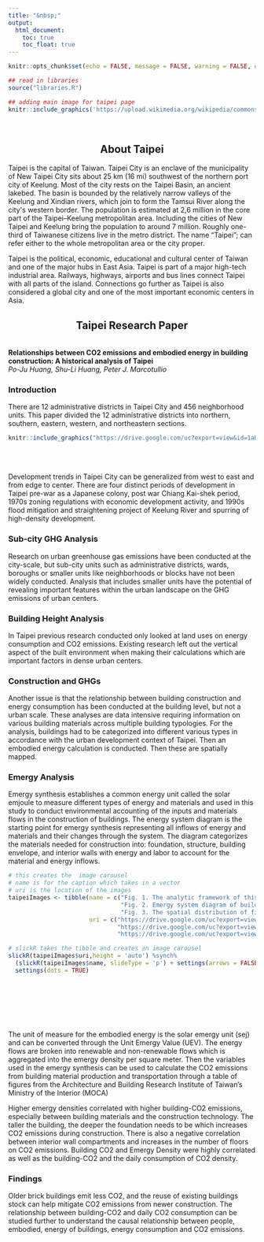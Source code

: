 ```yaml
---
title: "&nbsp;"
output:
  html_document:
    toc: true
    toc_float: true
---
```


```r
knitr::opts_chunk$set(echo = FALSE, message = FALSE, warning = FALSE, error = FALSE )

## read in libraries
source("libraries.R")
```


```r
## adding main image for taipei page
knitr::include_graphics('https://upload.wikimedia.org/wikipedia/commons/e/e4/1_taipei_sunrise_panorama_dxr_edit_pangen_141215_1.jpg')
```

<br>

<h2 style = text-align:center> About Taipei</h2>

Taipei is the capital of Taiwan. Taipei City is an enclave of the municipality of New Taipei City
sits about 25 km (16 mi) southwest of the northern port city of Keelung. Most of the city rests
on the Taipei Basin, an ancient lakebed. The basin is bounded by the relatively narrow valleys of
the Keelung and Xindian rivers, which join to form the Tamsui River along the city&#39;s western
border. The population is estimated at 2,6 million in the core part of the Taipei–Keelung
metropolitan area. Including the cities of New Taipei and Keelung bring the population to
around 7 million. Roughly one-third of Taiwanese citizens live in the metro district. The name
"Taipei"; can refer either to the whole metropolitan area or the city proper.  

Taipei is the political, economic, educational and cultural center of Taiwan and one of the major
hubs in East Asia. Taipei is part of a major high-tech industrial area. Railways, highways, airports
and bus lines connect Taipei with all parts of the island. Connections go further as Taipei is also
considered a global city and one of the most important economic centers in Asia.

<h2 style = text-align:center> Taipei Research Paper </h2>

<br>
**Relationships between CO2 emissions and embodied energy in building construction: A historical analysis of Taipei**  
*Po-Ju Huang, Shu-Li Huang, Peter J. Marcotullio*
<br>

### Introduction

There are 12 administrative districts in Taipei City and 456 neighborhood units. This paper divided the 12 administrative districts into northern, southern, eastern, western, and northeastern sections.  

```r
knitr::include_graphics("https://drive.google.com/uc?export=view&id=1aHobFpZix_fW1oLOgETZT9uVlIOz0KbE")
```

<br>
<br>

Development trends in Taipei City can be generalized from west to east and from edge to center. There are four distinct periods of development in Taipei pre-war as a Japanese colony, post war Chiang Kai-shek period, 1970s zoning regulations with economic development activity, and 1990s flood mitigation and straightening project of Keelung River and spurring of high-density development.  

### Sub-city GHG Analysis

Research on urban greenhouse gas emissions have been conducted at the city-scale, but sub-city units such as administrative districts, wards, boroughs or smaller units like neighborhoods or blocks have not been widely conducted. Analysis that includes smaller units have the potential of revealing important features within the urban landscape on the GHG emissions of urban centers.  

### Building Height Analysis

In Taipei previous research conducted only looked at land uses on energy consumption and CO2 emissions. Existing research left out the vertical aspect of the built environment when making their calculations which are important factors in dense urban centers.  
 
### Construction and GHGs
Another issue is that the relationship between building construction and energy consumption has been conducted at the building level, but not a urban scale. These analyses are data intensive requiring information on various building materials across multiple building typologies. For the analysis, buildings had to be categorized into different various types in accordance with the urban development context of Taipei. Then an embodied energy calculation is conducted. Then these are spatially mapped.  

### Emergy Analysis

Emergy synthesis establishes a common energy unit called the solar emjoule to measure different types of energy and materials and used in this study to conduct environmental accounting of the inputs and materials flows in the construction of buildings. The energy system diagram is the starting point for emergy synthesis representing all inflows of energy and materials and their changes through the system. The diagram categorizes the materials needed for construction into: foundation,  structure, building envelope, and interior walls with energy and labor to account for the material and energy inflows.  

```r
# this creates the  image carousel
# name is for the caption which takes in a vector
# uri is the location of the images
taipeiImages <- tibble(name = c("Fig. 1. The analytic framework of this research.",
                                "Fig. 2. Emergy system diagram of building construction.",
                                "Fig. 3. The spatial distribution of five buildings types in Taipei."),
                       uri = c("https://drive.google.com/uc?export=view&id=1VBTS-1OeOAhgpqczCqBQZiUGBE2vjBHy",
                               "https://drive.google.com/uc?export=view&id=11NbF3lZy5_fGtgFyZFiksM2aNk5Kyl1W",
                               "https://drive.google.com/uc?export=view&id=1PAGdGx5wS5tC4JhZOYM-3AQEk6Aaw7Hq"))

# slickR takes the tibble and creates an image carousel
slickR(taipeiImages$uri,height = 'auto') %synch%
  (slickR(taipeiImages$name, slideType = 'p') + settings(arrows = FALSE)) + 
  settings(dots = TRUE) 
```

<br>
<br>
<br>
<br>
<br>


The unit of measure for the embodied energy is the solar emergy unit (sej) and can be converted through the Unit Emergy Value (UEV). The energy flows are broken into renewable and non-renewable flows which is aggregated into the emergy density per square meter. Then the variables used in the emergy synthesis can be used to calculate the CO2 emissions from building material production and transportation through a table of figures from the Architecture and Building Research Institute of Taiwan's Ministry of the Interior (MOCA)  
 
Higher emergy densities correlated with higher building-CO2 emissions, especially between building materials and the construction technology. The taller the building, the deeper the foundation needs to be which increases CO2 emissions during construction. There is also a negative correlation between interior wall compartments and increases in the number of floors on CO2 emissions. Building CO2 and Emergy Density were highly correlated as well as the building-CO2 and the daily consumption of CO2 density.  

### Findings

Older brick buildings emit less CO2, and the reuse of existing buildings stock can help mitigate CO2 emissions from newer construction. The relationship between building-CO2 and daily CO2 consumption can be studied further to understand the causal relationship between people, embodied, energy of buildings, energy consumption and CO2 emissions.  


